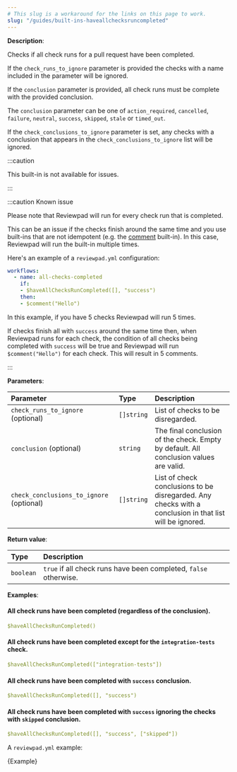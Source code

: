 ```yaml
---
# This slug is a workaround for the links on this page to work.
slug: "/guides/built-ins-haveallchecksruncompleted"
---
```



**Description**:

Checks if all check runs for a pull request have been completed.

If the `check_runs_to_ignore` parameter is provided the checks with a name included in the parameter will be ignored.

If the `conclusion` parameter is provided, all check runs must be complete with the provided conclusion.

The `conclusion` parameter can be one of `action_required`, `cancelled`, `failure`, `neutral`, `success`, `skipped`, `stale` or `timed_out`.

If the `check_conclusions_to_ignore` parameter is set, any checks with a conclusion that appears in the `check_conclusions_to_ignore` list will be ignored.

:::caution

This built-in is not available for issues.

:::

:::caution Known issue

Please note that Reviewpad will run for every check run that is completed.

This can be an issue if the checks finish around the same time and you use built-ins that are not idempotent (e.g. the [comment](./built-ins#comment) built-in).
In this case, Reviewpad will run the built-in multiple times.

Here's an example of a `reviewpad.yml` configuration:

```yml
workflows:
  - name: all-checks-completed
    if:
    - $haveAllChecksRunCompleted([], "success")
    then:
    - $comment("Hello")
```

In this example, if you have 5 checks Reviewpad will run 5 times.

If checks finish all with `success` around the same time then,
when Reviewpad runs for each check, the condition of all checks being completed with `success` will be true
and Reviewpad will run `$comment("Hello")` for each check. This will result in 5 comments.

:::

**Parameters**:

| Parameter                                | Type       | Description                                                                                             |
| :----------------------------------------| :--------- | :-------------------------------------------------------------------------------------------------------|
| `check_runs_to_ignore` (optional)        | `[]string` | List of checks to be disregarded.                                                                       |
| `conclusion` (optional)                  | `string`   | The final conclusion of the check. Empty by default. All conclusion values are valid.                   |
| `check_conclusions_to_ignore` (optional) | `[]string` | List of check conclusions to be disregarded. Any checks with a conclusion in that list will be ignored. |

**Return value**:

| Type       | Description                                                      |
| :--------- | :----------------------------------------------------------------|
| `boolean`  | `true` if all check runs have been completed, `false` otherwise. |

**Examples**:

#### All check runs have been completed (regardless of the conclusion).
```yml
$haveAllChecksRunCompleted()
```

#### All check runs have been completed except for the `integration-tests` check.
```yml
$haveAllChecksRunCompleted(["integration-tests"])
```

#### All check runs have been completed with `success` conclusion.
```yml
$haveAllChecksRunCompleted([], "success")
```


#### All check runs have been completed with `success` ignoring the checks with `skipped` conclusion.
```yml
$haveAllChecksRunCompleted([], "success", ["skipped"])
```

A `reviewpad.yml` example:

<CodeBlock language="yml" title="reviewpad.yml">{Example}</CodeBlock>
